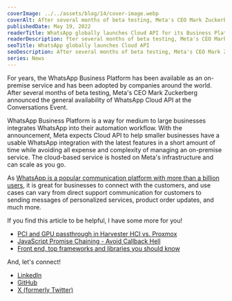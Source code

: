 ```yaml
---
coverImage: ../../assets/blog/14/cover-image.webp
coverAlt: After several months of beta testing, Meta's CEO Mark Zuckerberg announced the general availability of WhatsApp Cloud API at the Conversations Event.
publishedDate: May 19, 2022
readerTitle: WhatsApp globally launches Cloud API for its Business Platform
readerDescription: fter several months of beta testing, Meta's CEO Mark Zuckerberg announced the general availability of WhatsApp Cloud API at the Conversations Event.
seoTitle: WhatsApp globally launches Cloud API
seoDescription: After several months of beta testing, Meta's CEO Mark Zuckerberg announced the general availability of WhatsApp Cloud API at the Conversations Event.
series: News
---
```


For years, the WhatsApp Business Platform has been available as an on-premise service and has been adopted by companies around the world. After several months of beta testing, Meta's CEO Mark Zuckerberg announced the general availability of WhatsApp Cloud API at the Conversations Event.

WhatsApp Business Platform is a way for medium to large businesses integrates WhatsApp into their automation workflow. With the announcement, Meta expects Cloud API to help smaller businesses have a usable WhatsApp integration with the latest features in a short amount of time while avoiding all expense and complexity of managing an on-premise service. The cloud-based service is hosted on Meta's infrastructure and can scale as you go.

As [WhatsApp is a popular communication platform with more than a billion users](https://blog.whatsapp.com/two-billion-users-connecting-the-world-privately), it is great for businesses to connect with the customers, and use cases can vary from direct support communication for customers to sending messages of personalized services, product order updates, and much more.

If you find this article to be helpful, I have some more for you!

- [PCI and GPU passthrough in Harvester HCI vs. Proxmox](/compare-pci-and-gpu-passthrough-in-harvester-hci-with-proxmox)
- [JavaScript Promise Chaining - Avoid Callback Hell](javascript-promise-chaining-avoid-callback-hell)
- [Front end, top frameworks and libraries you should know](front-end-tech-stack-components)

And, let's connect!

- [LinkedIn](https://www.linkedin.com/in/hunghvu/)
- [GitHub](https://github.com/hunghvu)
- [X (formerly Twitter)](https://x.com/hunghvu_dev)
